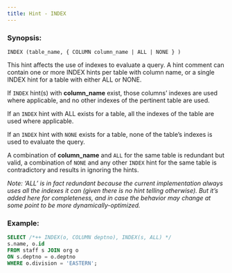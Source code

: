 ```yaml
---
title: Hint - INDEX
---
```


### Synopsis:

`INDEX (table_name, { COLUMN column_name | ALL | NONE } )`

This hint affects the use of indexes to evaluate a query. A hint comment can contain one or more INDEX hints per table with column name, or a single INDEX hint for a table with either ALL or NONE.

If `INDEX` hint(s) with **column_name** exist, those columns’ indexes are used where applicable, and no other indexes of the pertinent table are used.

If an `INDEX` hint with ALL exists for a table, all the indexes of the table are used where applicable.

If an `INDEX` hint with `NONE` exists for a table, none of the table’s indexes is used to evaluate the query.

A combination of **column_name** and `ALL` for the same table is redundant but valid, a combination of `NONE` and any other `INDEX` hint for the same table is contradictory and results in ignoring the hints.

<Note>*Note: ‘ALL’ is in fact redundant because the current implementation always uses all the indexes it can (given there is no hint telling otherwise). But it’s added here for completeness, and in case the behavior may change at some point to be more dynamically-optimized.*</Note>

### Example:

```sql
SELECT /*++ INDEX(o, COLUMN deptno), INDEX(s, ALL) */
s.name, o.id
FROM staff s JOIN org o
ON s.deptno = o.deptno
WHERE o.division = 'EASTERN';
```